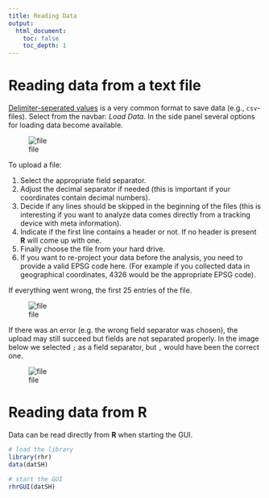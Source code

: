 ```yaml
---
title: Reading Data
output: 
  html_document:
    toc: false
    toc_depth: 1
---
```


# Reading data from a text file
[Delimiter-seperated values](http://en.wikipedia.org/wiki/Delimiter-separated_values) is a very common format to save data (e.g., `csv`-files). Select from the navbar: *Load Data*. In the side panel several options for loading data become available. 

![file](img/guiSelFile1.png)

To upload a file:

1. Select the appropriate field separator.
2. Adjust the decimal separator if needed (this is important if your coordinates contain decimal numbers).
3. Decide if any lines should be skipped in the beginning of the files (this is interesting if you want to analyze data comes directly from a tracking device with meta information).
4. Indicate if the first line contains a header or not. If no header is present **R** will come up with one.
5. Finally choose the file from your hard drive.
6. If you want to re-project your data before the analysis, you need to provide a valid EPSG code here. (For example if you collected data in geographical coordinates, 4326 would be the appropriate EPSG code).

If everything went wrong, the first 25 entries of the file.

![file](img/guiSelFile2.png)

If there was an error (e.g. the wrong field separator was chosen), the upload may still succeed but fields are not separated properly. In the image below we selected `;` as a field separator, but `,` would have been the correct one. 

![file](img/guiSelFile3.png)



# Reading data from R
Data can be read directly from **R** when starting the GUI.

```r
# load the library
library(rhr)
data(datSH)

# start the GUI
rhrGUI(datSH)
```


